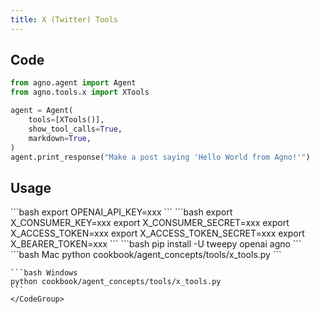 ```yaml
---
title: X (Twitter) Tools
---
```


## Code

```python cookbook/agent_concepts/tools/x_tools.py
from agno.agent import Agent
from agno.tools.x import XTools

agent = Agent(
    tools=[XTools()],
    show_tool_calls=True,
    markdown=True,
)
agent.print_response("Make a post saying 'Hello World from Agno!'")
```

## Usage

<Steps>
  <Snippet file="create-venv-step.mdx" /> 

  <Step title="Set your API key">
    ```bash
    export OPENAI_API_KEY=xxx
    ```
  </Step>

  <Step title="Set your X credentials">
    ```bash
    export X_CONSUMER_KEY=xxx
    export X_CONSUMER_SECRET=xxx
    export X_ACCESS_TOKEN=xxx
    export X_ACCESS_TOKEN_SECRET=xxx
    export X_BEARER_TOKEN=xxx
    ```
  </Step>

  <Step title="Install libraries">
    ```bash
    pip install -U tweepy openai agno
    ```
  </Step>

  <Step title="Run Agent">
    <CodeGroup>
    ```bash Mac
    python cookbook/agent_concepts/tools/x_tools.py
    ```

    ```bash Windows
    python cookbook/agent_concepts/tools/x_tools.py
    ```
    </CodeGroup>
  </Step>
</Steps>

